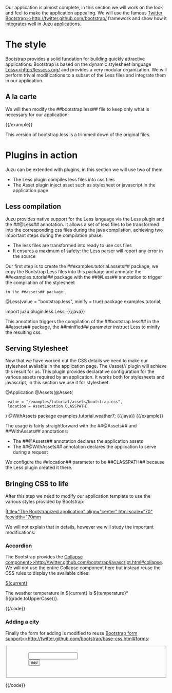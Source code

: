 Our application is almost complete, in this section we will work on the look and feel to make the application
appealing. We will use the famous [[Twitter Bootstrap>>http://twitter.github.com/bootstrap/]] framework and show how
it integrates well in Juzu applications.

= The style =

Bootstrap provides a solid fundation for building quickly attractive applications.  Bootstrap is based on the dynamic
stylesheet language [[Less>>http://lesscss.org/]] and provides a very modular organization. We will perform trivial
modifications to a subset of the Less files and integrate them in our application.

== A la carte ==

We will then modify the ##bootstrap.less## file to keep only what is necessary for our application:

{{example title="The necessary Bootstrap less files"}}
{{code href="examples/tutorial/assets/bootstrap.less"/}}
{{/example}}

This version of bootstrap.less is a trimmed down of the original files.

= Plugins in action =

Juzu can be extended with plugins, in this section we will use two of them

* The Less plugin compiles less files into css files
* The Asset plugin inject asset such as stylesheet or javascript in the application page

== Less compilation ==

Juzu provides native support for the Less language via the Less plugin and the ##@Less## annotation. It allows a set of less
files to be transformed into the corresponding css files during the java compilation, achieving two important steps during
the compilation phase:

* The less files are transformed into ready to use css files
* It ensures a maximum of safety: the Less parser will report any error in the source

Our first step is to create the ##examples.tutorial.assets## package, we copy the Bootstrap Less files into this package and
annotate the ##examples.tutorial## package with the ##@Less## annotation to trigger the compilation of the stylesheet
 in the ##assets## package:

{{java}}
@Less(value = "bootstrap.less", minify = true)
package examples.tutorial;

import juzu.plugin.less.Less;
{{/java}}

This annotation triggers the compilation of the ##bootstrap.less## in the ##assets## package, the ##minified## parameter
instruct Less to minify the resulting css.

== Serving Stylesheet ==

Now that we have worked out the CSS details we need to make our stylesheet available in the application page. The //asset//
plugin will achieve this result for us. This plugin provides declarative configuration for the various assets required
by an application. It works both for stylesheets and javascript, in this section we use it for stylesheet:

{{example title="Declaring and serving Bootstrap CSS in our application"}}
{{java}}
@Application
@Assets(@Asset(
  value = "/examples/tutorial/assets/bootstrap.css",
  location = AssetLocation.CLASSPATH)
)
@WithAssets
package examples.tutorial.weather7;
{{/java}}
{{/example}}

The usage is fairly straightforward with the ##@Assets## and ##WithAssets## annotations:

* The ##@Assets## annotation declares the application assets
* The ##@WithAssets## annotation declares the application to serve during a request

We configure the ##location## parameter to be ##CLASSPATH## because the Less plugin created it there.

== Bringing CSS to life ==

After this step we need to modify our application template to use the various styles provided by Bootstrap:

[[image:images/bootstrap.png||title="The Bootstrapized application" align="center" html:scale="70" fo:width="70mm]]

We will not explain that in details, however we will study the important modifications:

=== Accordion ===

The Bootstrap provides the [[Collapse component>>http://twitter.github.com/bootstrap/javascript.html#collapse]]. We will
not use the entire Collapse component here but instead reuse the CSS rules to display the available cities:

{{code}}
<div class="accordion-group">
  <div class="accordion-heading"><a class="accordion-toggle" href="@{index(location = current)}">${current}</a></div>
  <div class="accordion-body">
    <div class="accordion-inner">The weather temperature in ${current} is ${temperature}&deg; ${grade.toUpperCase()}.</div>
  </div>
</div>
{{/code}}

=== Adding a city ===

Finally the form for adding is modified to reuse [[Bootstrap form support>>http://twitter.github.com/bootstrap/base-css.html#forms]]:

{{code}}
<form action="@{add()}" method="post">
  <fieldset>
    <div class="controls">
      <div class="input-append">
         <input class="span2" type="text" size="16"name="location" value=""/>
         <button type="submit" class="btn">Add</button>
      </div>
    </div>
  </fieldset>
</form>
{{/code}}
